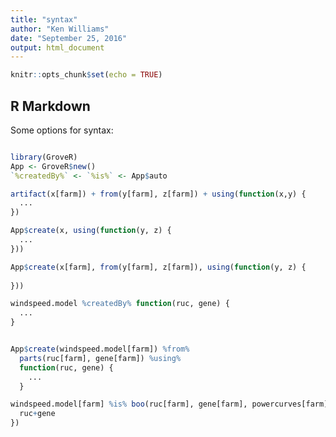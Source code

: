 ```yaml
---
title: "syntax"
author: "Ken Williams"
date: "September 25, 2016"
output: html_document
---
```


```r
knitr::opts_chunk$set(echo = TRUE)
```

## R Markdown

Some options for syntax:

```r

```


```r
library(GroveR)
App <- GroveR$new()
`%createdBy%` <- `%is%` <- App$auto

artifact(x[farm]) + from(y[farm], z[farm]) + using(function(x,y) {
  ...
})

App$create(x, using(function(y, z) {
  ...
}))

App$create(x[farm], from(y[farm], z[farm]), using(function(y, z) {
  
}))

windspeed.model %createdBy% function(ruc, gene) {
  ...
}


App$create(windspeed.model[farm]) %from%
  parts(ruc[farm], gene[farm]) %using%
  function(ruc, gene) {
    ...
  }

windspeed.model[farm] %is% boo(ruc[farm], gene[farm], powercurves[farm], {
  ruc+gene
})
```

